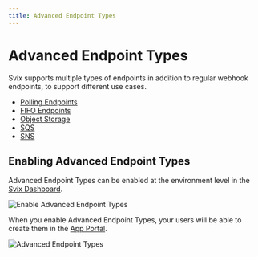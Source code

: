 ```yaml
---
title: Advanced Endpoint Types
---
```


# Advanced Endpoint Types

Svix supports multiple types of endpoints in addition to regular webhook endpoints, to support different use cases.

- [Polling Endpoints](/advanced-endpoints/polling-endpoints)
- [FIFO Endpoints](/advanced-endpoints/fifo-endpoints)
- [Object Storage](/advanced-endpoints/object-storage)
- [SQS](/advanced-endpoints/sqs)
- [SNS](/advanced-endpoints/sns)

## Enabling Advanced Endpoint Types

Advanced Endpoint Types can be enabled at the environment level in the [Svix Dashboard](https://dashboard.svix.com/settings/organization/general-settings).

![Enable Advanced Endpoint Types](../img/advanced-endpoints/advanced-endpoints-setting.png)

When you enable Advanced Endpoint Types, your users will be able to create them in the [App Portal](/app-portal).

![Advanced Endpoint Types](../img/advanced-endpoints/advanced-endpoints.png)
